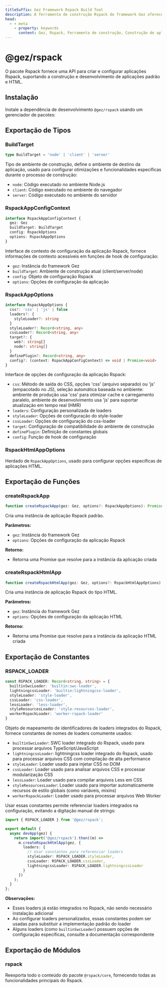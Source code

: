 ```yaml
---
titleSuffix: Gez Framework Rspack Build Tool
description: A ferramenta de construção Rspack do framework Gez oferece alta performance para construção de aplicações, suportando o desenvolvimento e construção de aplicações padrão e HTML, com diversos processadores de recursos e configurações de otimização integrados.
head:
  - - meta
    - property: keywords
      content: Gez, Rspack, Ferramenta de construção, Construção de aplicações, Aplicação HTML, TypeScript, CSS, Processamento de recursos, Otimização de performance
---
```



# @gez/rspack

O pacote Rspack fornece uma API para criar e configurar aplicações Rspack, suportando a construção e desenvolvimento de aplicações padrão e HTML.

## Instalação

Instale a dependência de desenvolvimento `@gez/rspack` usando um gerenciador de pacotes:

<PackageManagerTabs command="install @gez/rspack -D" />

## Exportação de Tipos

### BuildTarget

```ts
type BuildTarget = 'node' | 'client' | 'server'
```

Tipo de ambiente de construção, define o ambiente de destino da aplicação, usado para configurar otimizações e funcionalidades específicas durante o processo de construção:
- `node`: Código executado no ambiente Node.js
- `client`: Código executado no ambiente do navegador
- `server`: Código executado no ambiente do servidor

### RspackAppConfigContext

```ts
interface RspackAppConfigContext {
  gez: Gez
  buildTarget: BuildTarget
  config: RspackOptions
  options: RspackAppOptions
}
```

Interface de contexto de configuração da aplicação Rspack, fornece informações de contexto acessíveis em funções de hook de configuração:
- `gez`: Instância do framework Gez
- `buildTarget`: Ambiente de construção atual (client/server/node)
- `config`: Objeto de configuração Rspack
- `options`: Opções de configuração da aplicação

### RspackAppOptions

```ts
interface RspackAppOptions {
  css?: 'css' | 'js' | false
  loaders?: {
    styleLoader?: string
  }
  styleLoader?: Record<string, any>
  cssLoader?: Record<string, any>
  target?: {
    web?: string[]
    node?: string[]
  }
  definePlugin?: Record<string, any>
  config?: (context: RspackAppConfigContext) => void | Promise<void>
}
```

Interface de opções de configuração da aplicação Rspack:
- `css`: Método de saída do CSS, opções 'css' (arquivo separado) ou 'js' (empacotado no JS), seleção automática baseada no ambiente: ambiente de produção usa 'css' para otimizar cache e carregamento paralelo, ambiente de desenvolvimento usa 'js' para suportar atualização em tempo real (HMR)
- `loaders`: Configuração personalizada de loaders
- `styleLoader`: Opções de configuração do style-loader
- `cssLoader`: Opções de configuração do css-loader
- `target`: Configuração de compatibilidade do ambiente de construção
- `definePlugin`: Definição de constantes globais
- `config`: Função de hook de configuração

### RspackHtmlAppOptions

Herdado de `RspackAppOptions`, usado para configurar opções específicas de aplicações HTML.

## Exportação de Funções

### createRspackApp

```ts
function createRspackApp(gez: Gez, options?: RspackAppOptions): Promise<App>
```

Cria uma instância de aplicação Rspack padrão.

**Parâmetros:**
- `gez`: Instância do framework Gez
- `options`: Opções de configuração da aplicação Rspack

**Retorno:**
- Retorna uma Promise que resolve para a instância da aplicação criada

### createRspackHtmlApp

```ts
function createRspackHtmlApp(gez: Gez, options?: RspackHtmlAppOptions): Promise<App>
```

Cria uma instância de aplicação Rspack do tipo HTML.

**Parâmetros:**
- `gez`: Instância do framework Gez
- `options`: Opções de configuração da aplicação HTML

**Retorno:**
- Retorna uma Promise que resolve para a instância da aplicação HTML criada

## Exportação de Constantes
### RSPACK_LOADER

```ts
const RSPACK_LOADER: Record<string, string> = {
  builtinSwcLoader: 'builtin:swc-loader',
  lightningcssLoader: 'builtin:lightningcss-loader',
  styleLoader: 'style-loader',
  cssLoader: 'css-loader',
  lessLoader: 'less-loader',
  styleResourcesLoader: 'style-resources-loader',
  workerRspackLoader: 'worker-rspack-loader'
}
```

Objeto de mapeamento de identificadores de loaders integrados do Rspack, fornece constantes de nomes de loaders comumente usados:

- `builtinSwcLoader`: SWC loader integrado do Rspack, usado para processar arquivos TypeScript/JavaScript
- `lightningcssLoader`: lightningcss loader integrado do Rspack, usado para processar arquivos CSS com compilação de alta performance
- `styleLoader`: Loader usado para injetar CSS no DOM
- `cssLoader`: Loader usado para analisar arquivos CSS e processar modularização CSS
- `lessLoader`: Loader usado para compilar arquivos Less em CSS
- `styleResourcesLoader`: Loader usado para importar automaticamente recursos de estilo globais (como variáveis, mixins)
- `workerRspackLoader`: Loader usado para processar arquivos Web Worker

Usar essas constantes permite referenciar loaders integrados na configuração, evitando a digitação manual de strings:

```ts title="src/entry.node.ts"
import { RSPACK_LOADER } from '@gez/rspack';

export default {
  async devApp(gez) {
    return import('@gez/rspack').then((m) =>
      m.createRspackHtmlApp(gez, {
        loaders: {
          // Usar constantes para referenciar loaders
          styleLoader: RSPACK_LOADER.styleLoader,
          cssLoader: RSPACK_LOADER.cssLoader,
          lightningcssLoader: RSPACK_LOADER.lightningcssLoader
        }
      })
    );
  }
};
```

**Observações:**
- Esses loaders já estão integrados no Rspack, não sendo necessário instalação adicional
- Ao configurar loaders personalizados, essas constantes podem ser usadas para substituir a implementação padrão do loader
- Alguns loaders (como `builtinSwcLoader`) possuem opções de configuração específicas, consulte a documentação correspondente

## Exportação de Módulos

### rspack

Reexporta todo o conteúdo do pacote `@rspack/core`, fornecendo todas as funcionalidades principais do Rspack.